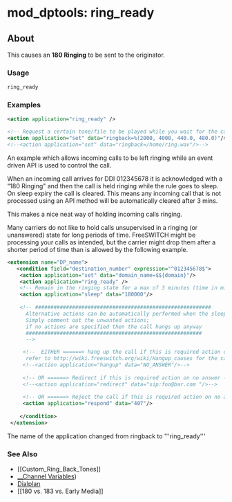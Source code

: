 
# mod_dptools: ring_ready 

 

## About

This causes an **180 Ringing** to be sent to the originator.

### Usage

```xml
ring_ready
```

### Examples

```xml
<action application="ring_ready" />

<!-- Request a certain tone/file to be played while you wait for the call to be answered-->
<action application="set" data="ringback=%(2000, 4000, 440.0, 480.0)"/>
<!--<action application="set" data="ringback=/home/ring.wav"/>-->
```

An example which allows incoming calls to be left ringing while an event driven API is used to control the call.

When an incoming call arrives for DDI 012345678 it is acknowledged with a “180 Ringing" and then the call is held ringing while the rule goes to sleep. On sleep expiry the call is cleared. This means any incoming call that is not processed using an API method will be automatically cleared after 3 mins.   
  
This makes a nice neat way of holding incoming calls ringing.

Many carriers do not like to hold calls unsupervised in a ringing (or unanswered) state for long periods of time. FreeSWITCH might be processing your calls as intended, but the carrier might drop them after a shorter period of time than is allowed by the following example.

```xml
<extension name="DP_name">
   <condition field="destination_number" expression="^012345678$">  
    <action application="set" data="domain_name=$${domain}"/>
    <action application="ring_ready" />
    <!-- Remain in the ringing state for a max of 3 minutes (time in milliseconds) -->
    <action application="sleep" data="180000"/>
             
    <!-- #########################################################
      Alternative actions can be automatically performed when the sleep duration is exceeded 
      Simply comment out the unwanted actions; 
      if no actions are specified then the call hangs up anyway
      ######################################################### 
      -->

     <!--  EITHER ======> hang up the call if this is required action on no answer 
      refer to http://wiki.freeswitch.org/wiki/Hangup_causes for the cause code data. -->
     <!--<action application="hangup" data="NO_ANSWER"/>-->
        
     <!-- OR ======> Redirect if this is required action on no answer -->
     <!--<action application="redirect" data="sip:foo@bar.com "/>-->
   
     <!-- OR ======> Reject the call if this is required action on no answer (use the correct cause code) -->
     <action application="respond" data="407"/>
             
    </condition>
 </extension>
```

The name of the application changed from ringback to '''ring\_ready'''

### See Also

* \[\[Custom\_Ring\_Back\_Tones\]\]
* [\_\_Channel Variables](../../Dialplan/Variables-Archive/x__Channel-Variables_1048892.mdx))
* [Dialplan](../../Dialplan/index.mdx#about)
* \[\[180 vs. 183 vs. Early Media\]\]


